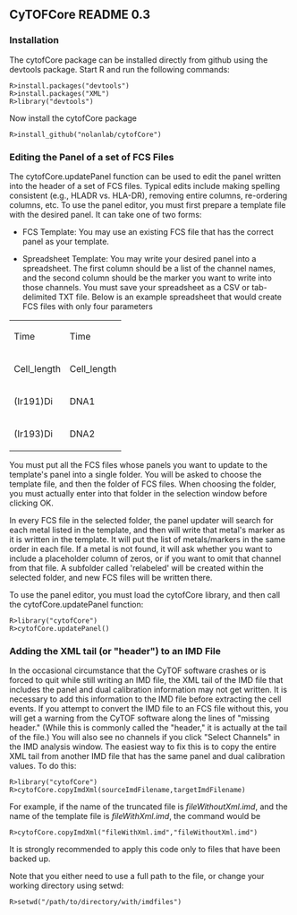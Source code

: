 ==CyTOFCore README 0.3==
===Installation===
The cytofCore package can be installed directly from github using the devtools package. Start R and run the following commands:
 R>install.packages("devtools")
 R>install.packages("XML")
 R>library("devtools")
Now install the cytofCore package
 R>install_github("nolanlab/cytofCore")

===Editing the Panel of a set of FCS Files===
The cytofCore.updatePanel function can be used to edit the panel written into the header of a set of FCS files. Typical edits include making spelling consistent (e.g., HLADR vs. HLA-DR), removing entire columns, re-ordering columns, etc. To use the panel editor, you must first prepare a template file with the desired panel. It can take one of two forms:

*FCS Template: You may use an existing FCS file that has the correct panel as your template. 

*Spreadsheet Template: You may write your desired panel into a spreadsheet. The first column should be a list of the channel names, and the second column should be the marker you want to write into those channels. You must save your spreadsheet as a CSV or tab-delimited TXT file. Below is an example spreadsheet that would create FCS files with only four parameters 

{| class="wikitable" style="margin: auto;"
|-
| Time 
| Time
|-
| Cell_length
| Cell_length
|-
| (Ir191)Di
| DNA1
|-
| (Ir193)Di
| DNA2
|}

You must put all the FCS files whose panels you want to update to the template's panel into a single folder. You will be asked to choose the template file, and then the folder of FCS files. When choosing the folder, you must actually enter into that folder in the selection window before clicking OK.

In every FCS file in the selected folder, the panel updater will search for each metal listed in the template, and then will write that metal's marker as it is written in the template. It will put the list of metals/markers in the same order in each file. If a metal is not found, it will ask whether you want to include a placeholder column of zeros, or if you want to omit that channel from that file. A subfolder called 'relabeled' will be created within the selected folder, and new FCS files will be written there.

To use the panel editor, you must load the cytofCore library, and then call the cytofCore.updatePanel function:

 R>library("cytofCore")
 R>cytofCore.updatePanel()

===Adding the XML tail (or "header") to an IMD File===
In the occasional circumstance that the CyTOF software crashes or is forced to quit while still writing an IMD file, the XML tail of the IMD file that includes the panel and dual calibration information may not get written. It is necessary to add this information to the IMD file before extracting the cell events. If you attempt to convert the IMD file to an FCS file without this, you will get a warning from the CyTOF software along the lines of "missing header." (While this is commonly called the "header," it is actually at the tail of the file.) You will also see no channels if you click "Select Channels" in the IMD analysis window. The easiest way to fix this is to copy the entire XML tail from another IMD file that has the same panel and dual calibration values. To do this:

 R>library("cytofCore")
 R>cytofCore.copyImdXml(sourceImdFilename,targetImdFilename)

For example, if the name of the truncated file is ''fileWithoutXml.imd'', and the name of the template file is ''fileWithXml.imd'', the command would be

 R>cytofCore.copyImdXml("fileWithXml.imd","fileWithoutXml.imd")

It is strongly recommended to apply this code only to files that have been backed up. 

Note that you either need to use a full path to the file, or change your working directory using setwd:

 R>setwd("/path/to/directory/with/imdfiles")

<!-- ===Using Automator Applets===
Several automator applets have been included that enable drag-and-drop functionality for certain cytofCore operations. [https://github.com/nolanlab/cytofCore/archive/master.zip Download] the cytofCore source distribution to use. These should work in Mac OS X 10.6 or later. '''''Files processed by the Automator applets may ''not'' have spaces in their paths, or they will fail.''''' 

Currently applets include:
;Subtract100.app
: Subtracts 100 from all FCS file columns except the first two.
;ExtractIMD.app
: Converts binary IMD files to text.
;Concatenate.app
: Concatenates multiple FCS files into a single file.

Automator Applets are found in:
 cytofCore/src/automator/apps/ -->

<!-- ===Automator Applet Notes===
* '''Subtract100.app'''
** Drag an FCS onto it to subtract 100 from all columns but the first two.
** You can drag multiple files on the applet and it will subtract 100 from all files.

* '''ExtractIMD.app'''
** Drag an IMD file and corresponding .conf file onto ExtractIMD.app to convert IMD to text.
** Extraction of full IMD files takes a significant amount of time and space. It is likely better to extract relevant portions of the IMD by supplying specific start and end times for extraction. Time limits are in ''milliseconds.'' 

* '''Concatenate.app'''
** Drag multiple FCS files onto Concatenate.app to combine them.
** All FCS files must have identical parameters names and orders. -->
